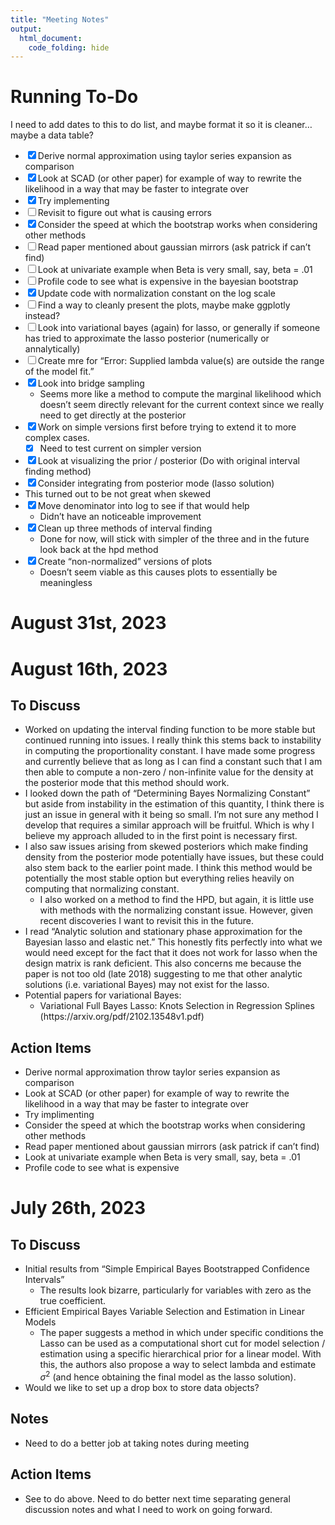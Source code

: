 ```yaml
---
title: "Meeting Notes"
output:
  html_document:
    code_folding: hide
---
```




# Running To-Do

I need to add dates to this to do list, and maybe format it so it is cleaner... maybe a data table?

- [x] Derive normal approximation using taylor series expansion as comparison
- [x] Look at SCAD (or other paper) for example of way to rewrite the likelihood in a way that may be faster to integrate over
 - [x] Try implementing
 - [ ] Revisit to figure out what is causing errors
- [x] Consider the speed at which the bootstrap works when considering other methods
- [ ] Read paper mentioned about gaussian mirrors (ask patrick if can't find)
- [ ] Look at univariate example when Beta is very small, say, beta = .01
- [ ] Profile code to see what is expensive in the bayesian bootstrap
- [x] Update code with normalization constant on the log scale
- [ ] Find a way to cleanly present the plots, maybe make ggplotly instead?
- [ ] Look into variational bayes (again) for lasso, or generally if someone has tried to approximate the lasso posterior (numerically or annalytically)
- [ ] Create mre for "Error: Supplied lambda value(s) are outside the range of the model fit."
- [x] Look into bridge sampling
  - Seems more like a method to compute the marginal likelihood which doesn't seem directly relevant for the current context since we really need to get directly at the posterior
- [x] Work on simple versions first before trying to extend it to more complex cases.
  - [x] Need to test current on simpler version
- [x] Look at visualizing the prior / posterior (Do with original interval finding method)
- [x] Consider integrating from posterior mode (lasso solution)
 - This turned out to be not great when skewed
- [x] Move denominator into log to see if that would help
  - Didn't have an noticeable improvement
- [x] Clean up three methods of interval finding
  - Done for now, will stick with simpler of the three and in the future look back at the hpd method
- [x] Create "non-normalized" versions of plots
  - Doesn't seem viable as this causes plots to essentially be meaningless

# August 31st, 2023



# August 16th, 2023

## To Discuss

- Worked on updating the interval finding function to be more stable but continued running into issues. I really think this stems back to instability in computing the proportionality constant. I have made some progress and currently believe that as long as I can find a constant such that I am then able to compute a non-zero / non-infinite value for the density at the posterior mode that this method should work.
- I looked down the path of "Determining Bayes Normalizing Constant" but aside from instability in the estimation of this quantity, I think there is just an issue in general with it being so small. I'm not sure any method I develop that requires a similar approach will be fruitful. Which is why I believe my approach alluded to in the first point is necessary first.
- I also saw issues arising from skewed posteriors which make finding density from the posterior mode potentially have issues, but these could also stem back to the earlier point made. I think this method would be potentially the most stable option but everything relies heavily on computing that normalizing constant.
  - I also worked on a method to find the HPD, but again, it is little use with methods with the normalizing constant issue. However, given recent discoveries I want to revisit this in the future.
- I read "Analytic solution and stationary phase approximation for the Bayesian lasso and elastic net." This honestly fits perfectly into what we would need except for the fact that it does not work for lasso when the design matrix is rank deficient. This also concerns me because the paper is not too old (late 2018) suggesting to me that other analytic solutions (i.e. variational Bayes) may not exist for the lasso.
- Potential papers for variational Bayes:
  - Variational Full Bayes Lasso: Knots Selection in Regression Splines (https://arxiv.org/pdf/2102.13548v1.pdf)

## Action Items

- Derive normal approximation throw taylor series expansion as comparison
- Look at SCAD (or other paper) for example of way to rewrite the likelihood in a way that may be faster to integrate over
 - Try implimenting
- Consider the speed at which the bootstrap works when considering other methods
- Read paper mentioned about gaussian mirrors (ask patrick if can't find)
- Look at univariate example when Beta is very small, say, beta = .01
- Profile code to see what is expensive

# July 26th, 2023

## To Discuss

- Initial results from "Simple Empirical Bayes Bootstrapped Confidence Intervals"
  - The results look bizarre, particularly for variables with zero as the true coefficient.
- Efficient Empirical Bayes Variable Selection and Estimation in Linear Models
  - The paper suggests a method in which under specific conditions the Lasso can be used as a computational short cut for model selection / estimation using a specific hierarchical prior for a linear model. With this, the authors also propose a way to select lambda and estimate $\sigma^2$ (and hence obtaining the final model as the lasso solution).
- Would we like to set up a drop box to store data objects?

## Notes

- Need to do a better job at taking notes during meeting

## Action Items

- See to do above. Need to do better next time separating general discussion notes and what I need to work on going forward.

